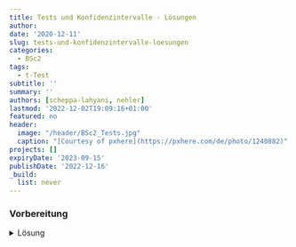 ```yaml
---
title: Tests und Konfidenzintervalle - Lösungen
author: 
date: '2020-12-11'
slug: tests-und-konfidenzintervalle-loesungen
categories:
  - BSc2
tags:
  - t-Test
subtitle: ''
summary: ''
authors: [scheppa-lahyani, nehler]
lastmod: '2022-12-02T19:09:16+01:00'
featured: no
header:
  image: "/header/BSc2_Tests.jpg"
  caption: "[Courtesy of pxhere](https://pxhere.com/de/photo/1240882)"
projects: []
expiryDate: '2023-09-15'
publishDate: '2022-12-16'
_build:
  list: never
---
```


### Vorbereitung

<details><summary>Lösung</summary>



```r
#### Was bisher geschah: ----

# Daten laden
load(url('https://pandar.netlify.app/post/fb22.rda'))  

# Nominalskalierte Variablen in Faktoren verwandeln
fb22$geschl_faktor <- factor(fb22$geschl,
                             levels = 1:3,
                             labels = c("weiblich", "männlich", "anderes"))
fb22$fach <- factor(fb22$fach,
                    levels = 1:5,
                    labels = c('Allgemeine', 'Biologische', 'Entwicklung', 'Klinische', 'Diag./Meth.'))
fb22$ziel <- factor(fb22$ziel,
                        levels = 1:4,
                        labels = c("Wirtschaft", "Therapie", "Forschung", "Andere"))
fb22$wohnen <- factor(fb22$wohnen, 
                      levels = 1:4, 
                      labels = c("WG", "bei Eltern", "alleine", "sonstiges"))

# Skalenbildung

fb22$prok2_r <- -1 * (fb22$prok2 - 5)
fb22$prok3_r <- -1 * (fb22$prok3 - 5)
fb22$prok5_r <- -1 * (fb22$prok5 - 5)
fb22$prok7_r <- -1 * (fb22$prok7 - 5)
fb22$prok8_r <- -1 * (fb22$prok8 - 5)

# Prokrastination
fb22$prok_ges <- fb22[, c('prok1', 'prok2_r', 'prok3_r',
                          'prok4', 'prok5_r', 'prok6',
                          'prok7_r', 'prok8_r', 'prok9', 
                          'prok10')] |> rowMeans()
# Naturverbundenheit
fb22$nr_ges <-  fb22[, c('nr1', 'nr2', 'nr3', 'nr4', 'nr5',  'nr6')] |> rowMeans()
fb22$nr_ges_z <- scale(fb22$nr_ges) # Standardisiert

# Weitere Standardisierugen
fb22$nerd_std <- scale(fb22$nerd)
fb22$neuro_std <- scale(fb22$neuro)

```
Laden Sie zunächst den Datensatz `fb22` von der pandar-Website. Alternativ können Sie die fertige R-Daten-Datei [<i class="fas fa-download"></i> hier herunterladen](/post/fb22.rda). Beachten Sie in jedem Fall, dass die [Ergänzungen im Datensatz](/post/tests-und-konfidenzintervalle/#prep) vorausgesetzt werden. Die Bedeutung der einzelnen Variablen und ihre Antwortkategorien können Sie dem Dokument [Variablenübersicht.docx](/post/variablen.pdf) entnehmen.

Prüfen Sie zur Sicherheit, ob alles funktioniert hat:

```r
dim(fb22)
str(fb22)
```

Der Datensatz besteht aus `r nrow(fb22)` Zeilen (Beobachtungen) und `r ncol(fb22)` Spalten (Variablen). Falls Sie weitere eigene Variablen erstellt haben, kann die Spaltenzahl natürlich abweichen.


## Aufgabe 1

Im Laufe der Aufgaben sollen Sie auch Funktionen aus Paketen nutzen, die nicht standardmäßig aktiviert und auch eventuell noch nicht installiert sind. Sorgen Sie in dieser Aufgabe zunächst dafür, dass Sie Funktionen aus den Paketen `psych` und `car` nutzbar sind. Denken Sie an die beiden dargestellten Schritte aus dem Tutorial und auch daran, dass eine Installation nur einmalig notwendig ist. 

<details><summary>Lösung</summary>

Installieren aller wichtigen Packages. Beachten Sie, dass das `psych` Paket eventuell schon im Tutorial installiert wurde, weshalb Sie dies nicht nochmal machen müssen.

```r
install.packages("psych")
install.packages("car")
```

Damit die Funktionen ansprechbar sind, müssen die Pakete auch noch mittels `library` aktiviert werden.

```r
library(psych)
library(car)
```

</details>



## Aufgabe 2

Die mittlere Lebenszufriedenheit (`lz`) in Deutschland liegt bei $\mu$ = 4.4.

**2.1** Was ist der Mittelwert ($\bar{x}$), die Standardabweichung (*SD*, $\hat\sigma$) und der Standardfehler ($\hat{\sigma_{\bar{x}}}$) der Lebenszufriedenheit in der Gruppe der Psychologie-Studierenden?

<details><summary>Lösung</summary>

**Variante 1**:

```r
mean.lz <- mean(fb22$lz, na.rm = T) #Mittelwert
mean.lz

sd.lz <- sd(fb22$lz, na.rm = T) #Standardabweichung
sd.lz

n.lz <- length(na.omit(fb22$lz)) #Stichprobengröße
se.lz <- sd.lz/sqrt(n.lz) #Standardfehler
se.lz
```

* Der Mittelwert der Lebenszufriedenheit in der Stichprobe liegt bei `r round(mean.lz, digits = 3)`.
* Die Standardabweichung der Lebenszufriedenheit beträgt `r round(sd.lz, digits = 3)`.
* Der Standardfehler der Lebenszufriedenheit beträgt `r round(se.lz, digits = 3)`.

**Variante 2**:

```r
describe(fb22$lz) #Funktion aus Paket "psych"
```

</details>



**2.2** Sind die Lebenszufriedenheitswerte normalverteilt? Veranschaulichen Sie dies mit einem geeigneten Plot. Benutzen Sie außerdem die `qqPlot`-Funktion aus dem `car`-Paket. Wann kann man in diesem Fall von einer Normalverteilung ausgehen?

<details><summary>Lösung</summary>

```r
#geeigneter Plot: QQ-Plot. Alle Punkte sollten auf einer Linie liegen.
qqnorm(fb22$lz)
qqline(fb22$lz)

#Die qqPlot-Funktion zeichnet ein Konfidenzintervall in den QQ-Plot. Dies macht es für Betrachter:innen einfacher zu entscheiden, ob alle Punkte in etwa auf einer Linie liegen. Die Punkte sollten nicht außerhalb der blauen Linien liegen.
qqPlot(fb22$lz)

```
Beide Darstellungsweisen des QQ-Plot weisen darauf hin, dass die Daten **nicht** normalverteilt sind.

</details>



**2.3** Unterscheidet sich die Lebenszufriedenheit der Psychologie-Studierenden von der Lebenszufriedenheit der Gesamtbevölkerung ($\mu$ = 4.4)? Bestimmen Sie das 99%ige Konfidenzintervall.

<details><summary>Lösung</summary>

Da die Varianz der Grundgesamtheit nicht bekannt ist, wird ein t-Test herangezogen.
Obwohl keine Normalverteilung vorliegt, können wir aufgrund des *zentralen Grenzwertsatzes* trotzdem einen t-Test rechnen.

**Hypothesengenerierung:**

$\alpha$ = .01 

$H_0$: Die durchschnittliche Lebenzufriedenheit der Psychologie-Studierenden $\mu_1$ unterscheidet sich nicht von der Lebenszufriedenheit der Gesamtbevölkerung $\mu_0$.

$H_0$: $\mu_0$ $=$ $\mu_1$

$H_1$: Die durchschnittliche Lebenzufriedenheit der Psychologie-Studierenden $\mu_1$ unterscheidet sich von der Lebenszufriedenheit der Gesamtbevölkerung $\mu_0$.

$H_1$: $\mu_0$ $\neq$ $\mu_1$

```r
t.test(fb22$lz, mu=4.4)
t.test(fb22$lz, mu=4.4, conf.level = 0.99) #Default ist 95%, deshalb erhöhen wir auf 99%
```

Mit einer Irrtumswahrscheinlichkeit von 5% kann die $H_0$ verworfen werden. Die Psychologie-Studierenden unterscheiden sich in ihrer Lebenszufriedenheit von der Gesamtbevölkerung. 

</details>



## Aufgabe 3

Die durchschnittliche Abschlussnote im Fach Psychologie (Bachelor) ist 2.01 ($\sigma$ = 0.57). Eine Forschungsgruppe vermutet, dass sich die durchschnittliche Abschlussnote über die Jahre verändert hat und nun besser ist. Um dies zu überpruefen, untersucht die Forschungsgruppe eine zufällige Stichprobe aus 140 Psychologie-Studierenden (*N* = 140). Sie ermitteln eine durchschnittliche Abschlussnote von 1.81.

**3.1** Reicht diese Information aus, um nachzuweisen, dass sich die durchschnittliche Abschlussnote verändert hat? Berechnen Sie wenn möglich, ob es eine Veränderung gab ($\alpha$ = .05).

<details><summary>Lösung</summary>

Ja, diese Informationen reichen aus. Die Standardabweichung der Stichprobe wird nicht benötigt.

**Hypothesengenerierung:**

$\alpha$ = .05 

$H_0$: Die durchschnittliche Abschlussnote der Psychologie-Studierenden $\mu_1$ ist schlechter oder gleich groß wie zuvor ($\mu_0$).

$H_0$: $\mu_0$ $\leq$ $\mu_1$

$H_1$: Die durchschnittliche Abschlussnote der Psychologie-Studierenden $\mu_1$ ist besser als zuvor ($\mu_0$).

$H_1$: $\mu_0$ $>$ $\mu_1$

```r
mean.note <- 2.01 #Mittelwert alt
mean.sd <- 0.57 #Standardabweichung alt
n.new.note <- 140 #Stichprobengröße
new.mean.note <- 1.81 #Mittelwert neu
se.mean.note <- 0.57/sqrt(n.new.note) #Standardfehler
z.note <- abs((new.mean.note-mean.note)/se.mean.note) #empirischer z-Wert
z.note

z_krit <- qnorm(1-.05) #kritischer z-Wert
z_krit

z.note > z_krit #Signifikanzentscheidung
```

Mit einer Irrtumswahrscheinlichkeit von 5% wird die $H_0$ (keine Veränderung) verworfen. Die Abschlussnote hat sich über die Jahre verbessert.

</details>



**3.2** Wieviel Prozent der damaligen Fälle hatten eine bessere Abschlussnote als die neue ermittelte Abschlussnote von 1.81?

<details><summary>Lösung</summary>

```r
p.norm <- pnorm(q = 1.81, mean = 2.01,sd = .57, lower.tail = T)*100
```

```r
pnorm(q = 1.81, mean = 2.01,sd = .57, lower.tail = T)*100
```

Nur `r round(p.norm, digits = 2)`% der Fälle hatten eine bessere Abschlussnote als 1.81. Dies unterstützt das Ergebnis, dass sich der neue Wert von dem bisherigen Mittelwert unterscheidet.  

</details>



## Aufgabe 4

**4.1** Unterscheiden sich die Extraversionswerte (`extra`) der Studierenden der Psychologie (1. Semester) von den Extraversionswerten der Gesamtbevölkerung ($\mu$ = 3.5)? Bestimmen Sie das 95%ige Konfidenzintervall und die Effektgröße.

<details><summary>Lösung</summary>

**Hypothesengenerierung:**

$\alpha$ = .05 

$H_0$: Die durchschnittlichen Extraversionswerte der Psychologie-Studierenden $\mu_1$ unterscheiden sich nicht von den Werten der Gesamtbevölkerung $\mu_0$.

$H_0$: $\mu_0$ $=$ $\mu_1$

$H_1$: Die durchschnittlichen Extraversionswerte der Psychologie-Studierenden $\mu_1$ unterscheiden sich von den Werten der Gesamtbevölkerung $\mu_0$.

$H_1$: $\mu_0$ $\neq$ $\mu_1$

```r
t.test(fb22$extra, mu=3.5)
```

```r
t.test1 <- t.test(fb22$extra, mu=3.5)
conf.int1 <- t.test1$conf.int
```

Mit einer Irrtumswahrscheinlichkeit von 5% kann die $H_0$ verworfen werden. Die Psychologie-Studierenden unterscheiden sich in ihrer Extraversion von der Gesamtbevölkerung. 
Das 95%-ige Konfidenzintervall liegt zwischen `r round(conf.int1[1], digits = 2)` und `r round(conf.int1[2], digits = 2)`. Das bedeutet, dass in 95% der Fälle in einer wiederholten Ziehung aus der Grundgesamtheit die mittleren Extraversionswerte zwischen `r round(conf.int1[1], digits = 2)` und `r round(conf.int1[2], digits = 2)` liegen.

**Effektgröße:**

```r
mean_extra <- mean(fb22$extra, na.rm = T) #MW der Stichprobe
sd_extra <- sd(fb22$extra, na.rm = T) #Stichproben SD (Populationsschätzer)
mean_Popu_extra <- 3.5 #MW der Grundgesamtheit
d1 <- abs((mean_extra - mean_Popu_extra)/sd_extra) #abs(), da Betrag
d1
```

Die Effektgröße ist mit `r round(d1, digits = 2)` als klein einzuordnen.

</details>



**4.2** Sind die Nerdiness-Werte (`nerd`) der Psychologie-Studierenden (1. Semester) größer als die Nerdiness-Werte der Gesamtbevölkerung ($\mu$ = 2.9)? Bestimmen Sie das 99%ige Konfidenzintervall und die Effektgröße.

<details><summary>Lösung</summary>

**Hypothesengenerierung:**

$\alpha$ = .01 

$H_0$: Die durchschnittlichen Nerdiness-Werte der Psychologie-Studierenden $\mu_1$ sind geringer oder gleich gross wie die Werte der Gesamtbevölkerung $\mu_0$.

$H_0$: $\mu_0$ $\geq$ $\mu_1$

$H_1$: Die durchschnittlichen Nerdiness-Werte der Psychologie-Studierenden $\mu_1$ sind groesser als die Werte der Gesamtbevölkerung $\mu_0$.

$H_1$: $\mu_0$ $<$ $\mu_1$

```r
t.test(fb22$nerd, mu=2.9, alternative="greater", conf.level = 0.99)
```

```r
t.test2 <- t.test(fb22$nerd, mu=2.9, alternative="greater", conf.level = 0.99)
conf.int2 <- t.test2$conf.int
```

Mit einer Irrtumswahrscheinlichkeit von 5% kann die $H_0$ verworfen und die $H_1$ angenommen werden. Die Psychologie-Studierenden haben höhere Nerdiness-Werte im Vergleich zur Gesamtbevölkerung.


**Effektgröße:**

```r
mean_nerd <- mean(fb22$nerd, na.rm = T) #MW der Stichprobe
sd_nerd <- sd(fb22$nerd, na.rm = T) #Stichproben SD (Populationsschätzer)
mean_Popu_nerd <- 2.9 #MW der Grundgesamtheit
d2 <- abs((mean_nerd - mean_Popu_nerd)/sd_nerd) #abs(), da Betrag
d2
```

Die Effektgröße ist mit `r round(d2, digits = 2)` als klein bis mittel einzuordnen.

</details>



**4.3** Sind die Psychologie-Studierenden (1. Semester) verträglicher (`vertr`) als die Grundgesamtheit ($\mu$ = 3.9)? Bestimmen Sie das 95%ige Konfidenzintervall und die Effektgröße.

<details><summary>Lösung</summary>

**Hypothesengenerierung:**

$\alpha$ = .05 

$H_0$: Die durchschnittlichen Verträglichkeitswerte der Psychologie-Studierenden $\mu_1$ sind geringer oder gleich gross wie die Werte der Gesamtbevölkerung $\mu_0$.

$H_0$: $\mu_0$ $\geq$ $\mu_1$

$H_1$: Die durchschnittlichen Verträglichkeitswerte der Psychologie-Studierenden $\mu_1$ sind größer als die Werte der Gesamtbevölkerung $\mu_0$.

$H_1$: $\mu_0$ $<$ $\mu_1$

```r
t.test(fb22$vertr, mu=3.9, alternative = "greater")
```

```r
t.test3 <- t.test(fb22$vertr, mu=3.9, alternative = "greater")
conf.int3 <- t.test3$conf.int
```

Mit einer Irrtumswahrscheinlichkeit von 5% kann die $H_0$ verworfen und die $H_1$ angenommen werden. Die Psychologie-Studierenden haben höhere Verträglichkeitswerte im Vergleich zur Gesamtbevölkerung.
Das 95%-ige Konfidenzintervall liegt zwischen `r round(conf.int3[1], digits = 2)` und $\infty$ (außerhalb des definierten Wertebereichs). Das bedeutet, dass in 95% der Fälle in einer wiederholten Ziehung aus der Grundgesamtheit die mittleren Verträglichkeitswerte zwischen `r round(conf.int3[1], digits = 2)` und $\infty$ (außerhalb des definierten Wertebereichs) liegen.

**Effektgröße:**

```r
mean_vertr <- mean(fb22$vertr, na.rm = T) #MW der Stichprobe
sd_vertr <- sd(fb22$vertr, na.rm = T) #Stichproben SD (Populationsschätzer)
mean_Popu_vertr <- 3.9 #MW der Grundgesamtheit
d3 <- abs((mean_vertr - mean_Popu_vertr)/sd_vertr) #abs(), da Betrag
d3
```

Die Effektgröße ist mit `r round(d3, digits = 2)` als klein bis mittel einzuordnen.

</details>
